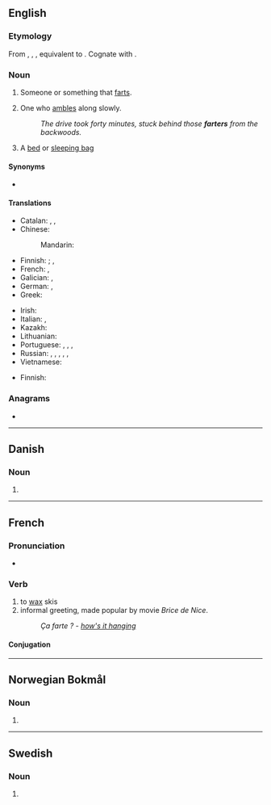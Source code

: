 ==English==

===Etymology===
From {{inh|en|enm|farter}}, {{m|enm|fartare}}, {{m|enm|fertere}}, equivalent to {{suffix|en|fart|er}}. Cognate with {{cog|de|Furzer|t=farter}}.

===Noun===
{{en-noun}}

# Someone or something that [[fart]]s.
# {{lb|en|dialectal}} One who [[amble]]s along slowly.
#: ''The drive took forty minutes, stuck behind those '''farters''' from the backwoods.''
# {{lb|en|Australia|informal}} A [[bed]] or [[sleeping bag]]

====Synonyms====
* {{l|en|cheese cutter}}

====Translations====
{{trans-top|one who farts}}
* Catalan: {{t|ca|petaner|m}}, {{t|ca|petanera|f}}, {{t|ca|petaire|m|f}}
* Chinese:
*: Mandarin: {{t|cmn|放屁者|tr=fàngpìzhě|sc=Hani}}
* Finnish: {{t|fi|pierijä}}; {{t+|fi|piereskelijä}} {{q|repeatedly or habitually}}, {{t|fi|pieraisija}} {{q|once}} 
* French: {{t+|fr|péteur|m}}, {{t+|fr|péteuse|f}}
* Galician: {{t|gl|peideiro|m}}, {{t|gl|peideira|f}}
* German: {{t|de|Furzer|m}}, {{t|de|Furzerin|f}}
* Greek: {{t+|el|κλανιάρης|m}}
{{trans-mid}}
* Irish: {{t|ga|bromaire|m}}
* Italian: {{t|it|scoreggione|m}}, {{t|it|scoreggiona|f}}
* Kazakh: {{t|kk|осырақ}}
* Lithuanian: {{t|lt|pirdžius|m}}
* Portuguese: {{t+|pt|peidorreiro|m}}, {{t|pt|peidorreira|f}}, {{t+|pt|peidão|m}}, {{t|pt|peidona|f}}
* Russian: {{t+|ru|перду́н|m}}, {{t+|ru|перду́нья|f}}, {{t|ru|перду́шка|f}}, {{t+|ru|бздун|m}}, {{t+|ru|бзду́нья|f}}, {{t|ru|бзду́шка|f}}
* Vietnamese: {{t|vi|bôi mỡ}}
{{trans-bottom}}

{{trans-top|slow person}}
* Finnish: {{t+|fi|etana}}
{{trans-mid}}
{{trans-bottom}}

===Anagrams===
* {{anagrams|en|a=aefrrt|Frater|Rafter|frater|rafter}}

----

==Danish==

===Noun===
{{head|da|noun form|g=c}}

# {{indefinite plural of|da|fart}}

----

==French==

===Pronunciation===
* {{audio|fr|LL-Q150 (fra)-Lyokoï-farter.wav|Audio}}

===Verb===
{{fr-verb}}

# to [[wax]] skis
# informal greeting, made popular by movie ''Brice de Nice''.
#: ''Ça farte ? - [[how's it hanging]]''

====Conjugation====
{{fr-conj-auto}}

----

==Norwegian Bokmål==

===Noun===
{{head|nb|noun form|g=m}}

# {{inflection of|nb|fart||indef|p}}

----

==Swedish==

===Noun===
{{head|sv|noun form}}

# {{sv-noun-form-indef-pl|fart}}